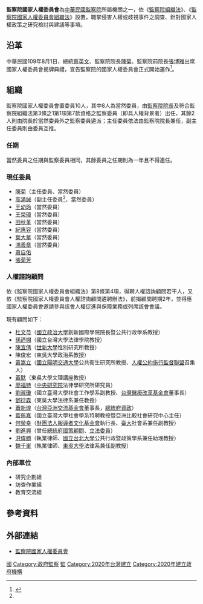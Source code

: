 {{中華民國政府部門基礎資訊
|部門名稱       = 監察院國家人權委員會
|外文名稱       = National Human Rights Commission, Control Yuan
|外文語言       = 英語
|部門標誌       = Logo of the National Human Rights Commission, Taiwan.svg
|部門標誌尺寸   = 150px
|首長職銜       = 主任委員<br/>（[[監察院院長|監察院院長]]兼任）
|首長姓名       = [[陳菊|陳菊]]
|副首長職銜     = 副主任委員
|副首長姓名     = [[高涌誠|高涌誠]]<ref name="副主委">{{Cite news |author= |url=https://news.ltn.com.tw/news/politics/breakingnews/3251061 |title=高涌誠出任人權委員會副主委 推動3法案修法、立法 |language=zh-tw |agency=[[自由時報|自由時報]] |date=2020-08-05 |accessdate=2021-03-25 |archive-date=2021-01-25 |archive-url=https://web.archive.org/web/20210125202354/https://news.ltn.com.tw/news/politics/breakingnews/3251061 |dead-url=no }}</ref>
|副首長姓名二   = <!-- 免填 -->
|副首長姓名三   = <!-- 免填 -->
|副首長職銜二   = <!-- 免填 -->
|副首長二姓名   = <!-- 免填 -->
|副首長二姓名二 = <!-- 免填 -->
|副首長二姓名三 = <!-- 免填 -->
|秘書長職銜     = <!-- 免填 -->
|秘書長姓名     = <!-- 免填 -->
|秘書長姓名二   = <!-- 免填 -->
|秘書長姓名三   = <!-- 免填 -->
|副秘書長職銜   = <!-- 免填 -->
|副秘書長姓名   = <!-- 免填 -->
|副秘書長姓名二 = <!-- 免填 -->
|副秘書長姓名三 = <!-- 免填 -->
|任命者姓名     = 當然委員：總統提名，經立法院同意<br>委員：監察院院長
|官員任期       = 當然委員6年、委員1年
|機關類型       = 中央二級監察機關
|所屬部門       = [[監察院|監察院]]
|員額           = 
|年度預算額     = 
|授權法源       = [[s:監察院組織法|監察院組織法]]、[[s:監察院國家人權委員會組織法|監察院國家人權委員會組織法]]
|成立日期       = {{start date|2020|08|01}}
|前身機關       = [[監察院人權保障委員會|監察院人權保障委員會]]
|解散日期       = <!-- 免填 -->
|後繼機關       = <!-- 免填 -->
|內部單位       = 3組
|附屬機關       = 
|任務編組       = 
|地址           = {{TWN}}<br>100216 [[臺北市|臺北市]][[中正區_(臺北市)|中正區]]忠孝東路一段2號
|電話           = {{tel|886|2|2341 3183}}
|網站           = nhrc.cy.gov.tw
|備註           = 
}}
{{中華民國政治|expanded=監察}}
'''監察院國家人權委員會'''為[[中華民國|中華民國]][[監察院|監察院]]所屬機關之一，依《[[s:監察院組織法|監察院組織法]]》、《[[s:監察院國家人權委員會組織法|監察院國家人權委員會組織法]]》設置，職掌侵害人權或歧視事件之調查、針對國家人權政策之研究檢討與建議等事項。

== 沿革 ==

中華民國109年8月1日，總統[[蔡英文|蔡英文]]、監察院院長[[陳菊|陳菊]]、監察院前院長[[張博雅|張博雅]]出席國家人權委員會揭牌典禮，宣告監察院的國家人權委員會正式開始運作<ref>{{cite web |title=國家人權委員會揭牌，總統表達三項期許盼深化臺灣對民主、自由、人權的重視　分享國際 |url=https://www.president.gov.tw/News/25472 |website=中華民國總統府 |accessdate=2022-01-29}}</ref>。

== 組織 ==
監察院國家人權委員會置委員10人，其中8人為當然委員，由[[監察院院長|監察院院長]]及符合監察院組織法第3條之1第1項第7款資格之監察委員（即具人權背景者）出任，其餘2人則由院長於當然委員外之監察委員遴派；主任委員依法由監察院院長兼任，副主任委員則由委員互推。
=== 任期 ===
當然委員之任期與監察委員相同，其餘委員之任期則為一年且不得連任。

=== 現任委員 ===
* [[陳菊|陳菊]]（主任委員、當然委員）
* [[高涌誠|高涌誠]]（副主任委員<ref name="副主委"/>、當然委員）
* [[王幼玲|王幼玲]]（當然委員）
* [[王榮璋|王榮璋]]（當然委員）
* [[田秋堇|田秋堇]]（當然委員）
* [[紀惠容|紀惠容]]（當然委員）
* [[葉大華|葉大華]]（當然委員）
* [[鴻義章|鴻義章]]（當然委員）
* [[蕭自佑|蕭自佑]]
* [[張菊芳|張菊芳]]

=== 人權諮詢顧問 ===
依《監察院國家人權委員會組織法》第8條第4項，得聘人權諮詢顧問若干人，又依《監察院國家人權委員會人權諮詢顧問遴聘辦法》，前揭顧問聘期2年，並得應國家人權委員會邀請參與該會人權促進與保障業務或列席該會會議。

現有顧問如下：
* [[杜文苓|杜文苓]]（[[國立政治大學|國立政治大學]]創新國際學院院長暨公共行政學系教授）
* [[孫迺翊|孫迺翊]]（國立台灣大學法律學院教授）
* [[陳宜倩|陳宜倩]]（[[世新大學|世新大學]]性別研究所教授）
* 陳俊宏（東吳大學政治系教授）
* [[黃嵩立|黃嵩立]]（[[國立陽明交通大學|國立陽明交通大學]]公共衛生研究所教授、[[人權公約施行監督聯盟|人權公約施行監督聯盟]]召集人）
* [[黃默|黃默]]（東吳大學文理講座教授）
* [[廖福特|廖福特]]（[[中央研究院|中央研究院]]法律學研究所研究員）
* [[劉淑瓊|劉淑瓊]]（國立臺灣大學社會工作學系副教授、[[台灣醫療改革基金會|台灣醫療改革基金會]]董事長）
* [[鄧衍森|鄧衍森]]（東吳大學法律系兼任教授）
* [[蕭新煌|蕭新煌]]（[[台灣亞洲交流基金會|台灣亞洲交流基金會]]董事長，[[總統府資政|總統府資政]]）
* [[藍佩嘉|藍佩嘉]]（國立臺灣大學社會學系特聘教授暨亞洲比較社會研究中心主任）
* [[何榮幸|何榮幸]]（[[財團法人報導者文化基金會|財團法人報導者文化基金會]]執行長、[[臺大|臺大]]社會系兼任副教授）
* [[劉進興|劉進興]]（曾任[[總統府國策顧問|總統府國策顧問]]、[[立法委員|立法委員]]）
* [[洪偉勝|洪偉勝]]（執業律師、[[國立台北大學|國立台北大學]]公共行政暨政策學系兼任助理教授）
* [[魏千峯|魏千峯]]（執業律師、[[東吳大學|東吳大學]]法律系兼任副教授）

=== 內部單位 ===
* 研究企劃組
* 訪查作業組
* 教育交流組

== 參考資料 ==
{{Reflist}}

== 外部連結 ==
{{Wikisourceshas|監察院國家人權委員會組織法}}
* [https://nhrc.cy.gov.tw/ 監察院國家人權委員會] {{Wayback|url=https://nhrc.cy.gov.tw/ |date=20210425022827 }}

[[Category:中華民國監察院|國]]
[[Category:政府監察|Category:政府監察]]
[[Category:臺北市中正區的政府機關|監]]
[[Category:2020年台灣建立|Category:2020年台灣建立]]
[[Category:2020年建立政府機構|Category:2020年建立政府機構]]
